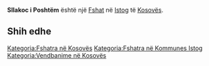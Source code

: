 {{Fshat në Kosovës
 | Emri                = Sllakoc i Poshtëm
| sqi_D_name = Sllakoc i Poshtëm
| sqi_D_FULL_NAME_RO = Sllakoc i Poshtëm
| sqi_D_FULL_NAME_ND_RO = Sllakoc i Poshtem
| sqi_D_SORT_NAME_RG = SLLAKOCIPOSHTEM
| sqi_D_FULL_NAME_RG = Sllakoc i Poshtëm
| sqi_D_FULL_NAME_ND_RG = Sllakoc i Poshtem
| sqi_V_name = Sllakovc i Poshtëm
| sqi_V_FULL_NAME_RO = Sllakovc i Poshtëm Sllakofc i Poshtëm Sllakov i Ultë Sllakoci i Poshtëm
| sqi_V_FULL_NAME_ND_RO = Sllakovc i Poshtem Sllakofc i Poshtem Sllakov i Ulte Sllakoci i Poshtem
| sqi_V_SORT_NAME_RG = SLLAKOVCIPOSHTEM SLLAKOFCIPOSHTEM SLLAKOVIULTE SLLAKOCIIPOSHTEM
| sqi_V_FULL_NAME_RG = Sllakovc i Poshtëm Sllakofc i Poshtëm Sllakov i Ultë Sllakoci i Poshtëm
| sqi_V_FULL_NAME_ND_RG = Sllakovc i Poshtem Sllakofc i Poshtem Sllakov i Ulte Sllakoci i Poshtem
| srp_N_name = Donje Slakovce
| srp_N_FULL_NAME_RO = Donje Slakovce
| srp_N_FULL_NAME_ND_RO = Donje Slakovce
| srp_N_SORT_NAME_RG = DONJESLAKOVCE
| srp_N_FULL_NAME_RG = Donje Slakovce
| srp_N_FULL_NAME_ND_RG = Donje Slakovce
| srp_NS_name = Доње Слаковце
| srp_NS_FULL_NAME_RO = Доње Слаковце
| srp_NS_FULL_NAME_ND_RO = Доње Слаковце
| srp_NS_SORT_NAME_RG = ДОЊЕСЛАКОВЦЕ
| srp_NS_FULL_NAME_RG = Доње Слаковце
| srp_NS_FULL_NAME_ND_RG = Доње Слаковце

 | Emri (Rasa dhanore) = 
 | Figura              = 
 | Shteti              = Kosovo
 | Komuna              = Istog
 | Kodi postar         = 
 | Sipërfaqja          = 

 | Popullsia           = 

 | Regj. i popullsisë  = 
 | Dend. e popullsisë  = 
 | Faqja zyrtare       = 
 <!--- Koordinatat ----> 
 | Gjerësia            = 42.454167
 | Gjatësia            = 21.305833
 | Lartësia            = 
}}
'''Sllakoc i Poshtëm''' është një [[Fshat]] në [[Istog]] të [[Kosovës]].

<!-- == Gjeografia == -->
<!-- == Historia == -->
<!-- == Demografia == -->
== Shih edhe ==
{{Komuna Istog}}
{{Kosovo-Administrata-Cung}}

[[Kategoria:Fshatra në Kosovës]]
[[Kategoria:Fshatra në Kommunes Istog]]
[[Kategoria:Vendbanime në Kosovës]]